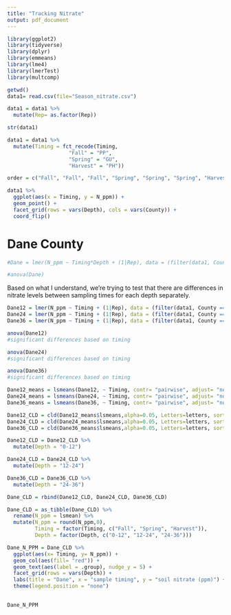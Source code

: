 ```yaml
---
title: "Tracking Nitrate"
output: pdf_document
---
```


```r
library(ggplot2)
library(tidyverse)
library(dplyr)
library(emmeans)
library(lme4)
library(lmerTest)
library(multcomp)
```


```r
getwd()
data1= read.csv(file="Season_nitrate.csv")

data1 = data1 %>%
  mutate(Rep= as.factor(Rep))

str(data1)
```

```r
data1 = data1 %>%
  mutate(Timing = fct_recode(Timing,
                    "Fall" = "PP",
                    "Spring" = "GU",
                    "Harvest" = "PH"))

order = c("Fall", "Fall", "Fall", "Spring", "Spring", "Spring", "Harvest", "Harvest", "Harvest")
```


```r
data1 %>%
  ggplot(aes(x = Timing, y = N_ppm)) +
  geom_point() +
  facet_grid(rows = vars(Depth), cols = vars(County)) +
  coord_flip()
```

# Dane County
```r
#Dane = lmer(N_ppm ~ Timing*Depth + (1|Rep), data = (filter(data1, County == "Dane")))

#anova(Dane)
```

Based on what I understand, we're trying to test that there are differences in nitrate levels between sampling times for each depth separately.
```r
Dane12 = lmer(N_ppm ~ Timing + (1|Rep), data = (filter(data1, County == "Dane", Depth == "0-12")))
Dane24 = lmer(N_ppm ~ Timing + (1|Rep), data = (filter(data1, County == "Dane", Depth == "12-24")))
Dane36 = lmer(N_ppm ~ Timing + (1|Rep), data = (filter(data1, County == "Dane", Depth == "24-36")))
```

```r
anova(Dane12)
#significant differences based on timing

anova(Dane24)
#significant differences based on timing

anova(Dane36)
#significant differences based on timing
```

```r
Dane12_means = lsmeans(Dane12, ~ Timing, contr= "pairwise", adjust= "none")
Dane24_means = lsmeans(Dane24, ~ Timing, contr= "pairwise", adjust= "none")
Dane36_means = lsmeans(Dane36, ~ Timing, contr= "pairwise", adjust= "none")

Dane12_CLD = cld(Dane12_means$lsmeans,alpha=0.05, Letters=letters, sort=FALSE, reverse=FALSE)
Dane24_CLD = cld(Dane24_means$lsmeans,alpha=0.05, Letters=letters, sort=FALSE, reverse=FALSE)
Dane36_CLD = cld(Dane36_means$lsmeans,alpha=0.05, Letters=letters, sort=FALSE, reverse=FALSE)
```

```r
Dane12_CLD = Dane12_CLD %>%
  mutate(Depth = "0-12")

Dane24_CLD = Dane24_CLD %>%
  mutate(Depth = "12-24") 

Dane36_CLD = Dane36_CLD %>%
  mutate(Depth = "24-36")

Dane_CLD = rbind(Dane12_CLD, Dane24_CLD, Dane36_CLD)

Dane_CLD = as_tibble(Dane_CLD) %>% 
  rename(N_ppm = lsmean) %>%
  mutate(N_ppm = round(N_ppm,0),
         Timing = factor(Timing, c("Fall", "Spring", "Harvest")),
         Depth = factor(Depth, c("0-12", "12-24", "24-36")))
```

```r
Dane_N_PPM = Dane_CLD %>%
  ggplot(aes(x= Timing, y= N_ppm)) +
  geom_col(aes(fill= "red")) +
  geom_text(aes(label = .group), nudge_y = 5) +
  facet_grid(rows = vars(Depth)) +
  labs(title = "Dane", x = "sample timing", y = "soil nitrate (ppm)") +
  theme(legend.position = "none")
  

Dane_N_PPM
```

